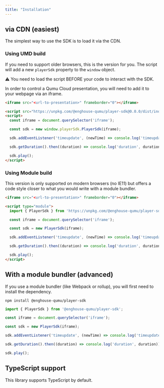 ```yaml
---
title: "Installation"
---
```


## via CDN (easiest)

The simplest way to use the SDK is to load it via the CDN.

### Using UMD build
If you need to support older browsers, this is the version for you. The script will add a new `playerSdk` property to the `window` object.

<div className="qi-alert qi-alert--warning qi-mb--4">
  ⚠️ You need to load the script BEFORE your code to interact with the SDK.
</div>

In order to control a Qumu Cloud presentation, you will need to add it to your webpage via an iframe.

```html
<iframe src="<url-to-presentation>" frameborder="0"></iframe>

<script src="https://unpkg.com/@enghouse-qumu/player-sdk@0.0.0/dist/index.umd.js"></script>
<script>
  const iframe = document.querySelector('iframe');

  const sdk = new window.playerSdk.PlayerSdk(iframe);

  sdk.addEventListener('timeupdate', (newTime) => console.log('timeupdate', newTime));

  sdk.getDuration().then((duration) => console.log('duration', duration));

  sdk.play();
</script>
```

### Using Module build

This version is only supported on modern browsers (no IE11) but offers a code style closer to what you would write with a module bundler.

```html
<iframe src="<url-to-presentation>" frameborder="0"></iframe>

<script type="module">
  import { PlayerSdk } from 'https://unpkg.com/@enghouse-qumu/player-sdk@0.0.0/dist/index.modern.mjs'

  const iframe = document.querySelector('iframe');

  const sdk = new PlayerSdk(iframe);

  sdk.addEventListener('timeupdate', (newTime) => console.log('timeupdate', newTime));

  sdk.getDuration().then((duration) => console.log('duration', duration));

  sdk.play();
</script>
```

## With a module bundler (advanced)

If you use a module bundler (like Webpack or rollup), you will first need to install the dependency.

```shell
npm install @enghouse-qumu/player-sdk
```

```js
import { PlayerSdk } from '@enghouse-qumu/player-sdk';

const iframe = document.querySelector('iframe');

const sdk = new PlayerSdk(iframe);

sdk.addEventListener('timeupdate', (newTime) => console.log('timeupdate', newTime));

sdk.getDuration().then((duration) => console.log('duration', duration));

sdk.play();
```

## TypeScript support

This library supports TypeScript by default.
